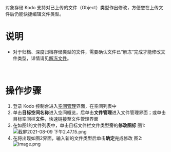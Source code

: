 对象存储 Kodo 支持对已上传的文件（Object）类型作出修改，方便您在上传文件后仍能快捷编辑文件类型。
<br>


# **说明**
- 对于归档、深度归档存储类型的文件，需要确认文件已“解冻”完成才能修改文件类型，详情请见[解冻文件](/kodo/development_guidelines/8573/thaw-file-storage)。

<br>

# **操作步骤**
1. 登录 Kodo 控制台进入[空间管理](https://portal.qiniu.com/kodo/bucket)界面，在空间列表中
2. 单击**目标空间名称**进入空间概览，后单击**文件管理**进入文件管理界面；或单击目标空间栏**文件**，快速链接至文件管理界面
3. 在如图1的文件列表中，单击目标文件栏文件类型旁的**修改图标**
图1:
![截屏2021-08-09 下午2.47.15.png](https://dn-odum9helk.qbox.me/Fka06O037GT-8CQv_GT750EpxfYH)
4. 在将出现如图2界面，输入新的文件类型后单击**确定**完成修改
图2:
![image.png](https://dn-odum9helk.qbox.me/Fjhi39pc79erWsV3P0jIns5YJJsm)